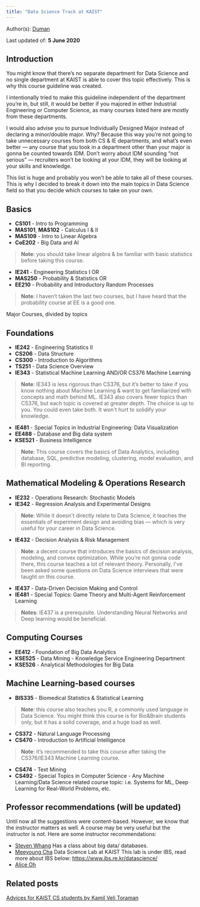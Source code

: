 ```yaml
---
title: "Data Science Track at KAIST"
---
```


Author(s): [Duman](https://github.com/dumaaan)

Last updated of: **5 June 2020**

## Introduction
You might know that there’s no separate department for Data Science and no single department at KAIST is able to cover this topic effectively. This is why this course guideline was created. 

I intentionally tried to make this guideline independent of the department you’re in, but still, it would be better if you majored in either Industrial Engineering or Computer Science, as many courses listed here are mostly from these departments. 

I would also advise you to pursue Individually Designed Major instead of declaring a minor/double major. Why? Because this way you’re not going to take unnecessary courses from both CS & IE departments, and what’s even better — any course that you took in a department other than your major is gonna be counted towards IDM. Don’t worry about IDM sounding “not serious” — recruiters won’t be looking at your IDM, they will be looking at your skills and knowledge.

This list is huge and probably you won’t be able to take all of these courses. This is why I decided to break it down into the main topics in Data Science field so that you decide which courses to take on your own.

## Basics
- **CS101** - Intro to Programming
- **MAS101**, **MAS102** - Calculus I & II
- **MAS109** - Intro to Linear Algebra
- **CoE202** - Big Data and AI
> **Note**: you should take linear algebra & be familiar with basic statistics before taking this course.
- **IE241** - Engineering Statistics I OR 
- **MAS250** - Probability & Statistics OR 
- **EE210** - Probability and Introductory Random Processes 
> **Note**: I haven’t taken the last two courses, but I have heard that the probability course at EE is a good one.




Major Courses, divided by topics

## Foundations
- **IE242** - Engineering Statistics II
- **CS206** - Data Structure
- **CS300** - Introduction to Algorithms
- **TS251** - Data Science Overview
- **IE343** - Statistical Machine Learning AND/OR  CS376 Machine Learning
> **Note**: IE343 is less rigorous than CS376, but it’s better to take if you know nothing about Machine Learning & want to get familiarized with concepts and math behind ML. IE343 also covers fewer topics than CS376, but each topic is covered at greater depth. The choice is up to you. You could even take both. It won't hurt to solidify your knowledge.
- **IE481** - Special Topics in Industrial Engineering: Data Visualization
- **EE488** - Database and Big data system
- **KSE521** - Business Intelligence
> **Note**: This course covers the basics of Data Analytics, including database, SQL, predictive modeling, clustering, model evaluation, and BI reporting. 

## Mathematical Modeling & Operations Research
- **IE232** - Operations Research: Stochastic Models
- **IE342** - Regression Analysis and Experimental Designs 
> **Note**: While it doesn't directly relate to Data Science, it teaches the essentials of experiment design and avoiding bias — which is very useful for your career in Data Science.
- **IE432** - Decision Analysis & Risk Management
> **Note**: a decent course that introduces the basics of decision analysis, modeling, and convex optimization. While you’re not gonna code there, this course teaches a lot of relevant theory. Personally, I've been asked some questions on Data Science interviews that were taught on this course.
- **IE437** - Data-Driven Decision Making and Control
- **IE481** - Special Topics: Game Theory and Multi-Agent Reinforcement Learning
> **Notes**: IE437 is a prerequisite. Understanding Neural Networks and Deep learning would be beneficial.

## Computing Courses
- **EE412** - Foundation of Big Data Analytics
- **KSE525** - Data Mining - Knowledge Service Engineering Department
- **KSE526** - Analytical Methodologies for Big Data

## Machine Learning-based courses
- **BIS335** - Biomedical Statistics & Statistical Learning
> **Note**: this course also teaches you R, a commonly used language in Data Science. You might think this course is for Bio&Brain students only, but it has a solid coverage, and a huge load as well.
- **CS372** - Natural Language Processing
- **CS470** - Introduction to Artificial Intelligence
> **Note**: it’s recommended to take this course after taking the CS376/IE343 Machine Learning course.
- **CS474** - Text Mining
- **CS492** - Special Topics in Computer Science - Any Machine Learning/Data Science related course topic: i.e. Systems for ML, Deep Learning for Real-World Problems, etc.

## Professor recommendations (will be updated)
Until now all the suggestions were content-based. However, we know that the instructor matters as well. A course may be very useful but the instructor is not. Here are some instructor recommendations:
- [Steven Whang](https://sites.google.com/view/whanglab/professor?authuser=0)
Has a class about big data/ databases.
- [Meeyoung Cha](https://ds.kaist.ac.kr/)
Data Science Lab at KAIST
This lab is under IBS, read more about IBS below:
https://www.ibs.re.kr/datascience/
- [Alice Oh](https://aliceoh9.github.io/)

## Related posts
[Advices for KAIST CS students by Kamil Veli Toraman ](https://kvtoraman.wordpress.com/2019/08/08/advices-for-kaist-cs-students/)
